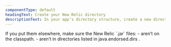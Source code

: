 ```yaml
---
componentType: default
headingText: Create your New Relic directory
descriptionText: In your app’s directory structure, create a new directory for the New Relic files you downloaded. We recommend putting your files into `/opt/newrelic`.
---
```


<Tip>
If you put them elsewhere, make sure the New Relic `.jar`  files:
- aren’t on the classpath.
- aren’t in directories listed in  java.endorsed.dirs .
</Tip>